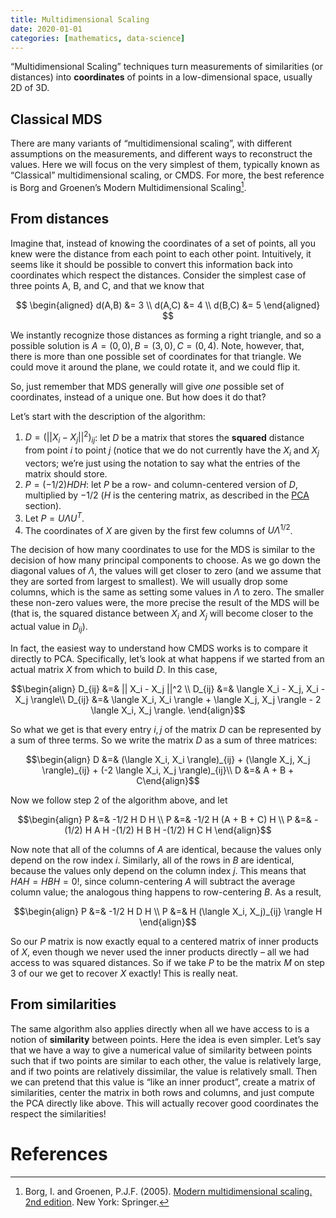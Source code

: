 ```yaml
---
title: Multidimensional Scaling
date: 2020-01-01
categories: [mathematics, data-science]
---
```


"Multidimensional Scaling" techniques turn measurements of similarities (or distances)
into **coordinates** of points in a low-dimensional space, usually 2D of 3D.

## Classical MDS

There are many variants of "multidimensional scaling", with different assumptions on the measurements, and different ways to reconstruct the values. Here we will focus on the very simplest of them, typically known as "Classical" multidimensional scaling, or CMDS. For more, the best reference is Borg and Groenen's Modern Multidimensional Scaling[^1].

## From distances

Imagine that, instead of knowing the coordinates of a set of points,
all you knew were the distance from each point to each other
point. Intuitively, it seems like it should be possible to convert
this information back into coordinates which respect the
distances. Consider the simplest case of three points A, B, and C,
and that we know that

$$ \begin{aligned} d(A,B) &= 3 \\ d(A,C) &= 4 \\ d(B,C) &= 5 \end{aligned} $$

We instantly recognize those distances as forming a right triangle, and so a possible solution
is $A = (0,0), B = (3,0), C = (0, 4)$. Note, however, that, there is more than one possible set of coordinates for that triangle. We could move it around the plane, we could rotate it, and we could flip it. 

So, just remember that MDS generally will give _one_ possible set of coordinates, instead of a unique one. But how does it do that?

Let's start with the description of the algorithm:

1. $D = (||X_i - X_j||^2)_{ij}$: let $D$ be a matrix that stores the **squared** distance
   from point $i$ to point $j$ (notice that we do not currently have
   the $X_i$ and $X_j$ vectors; we're just using the notation to say
   what the entries of the matrix should store.
2. $P = (-1/2) H D H$: let $P$ be a row- and column-centered version of
   $D$, multiplied by $-1/2$ ($H$ is the centering matrix, as
   described in the [PCA](pca.html) section).
3. Let $P = U \Lambda U^T$.
4. The coordinates of $X$ are given by the first few columns of $U \Lambda^{1/2}$.

The decision of how many coordinates to use for the MDS is similar to
the decision of how many principal components to choose. As we go down the diagonal
values of $\Lambda$, the values will get closer to zero (and we assume that they are sorted from largest to smallest). We will usually drop some columns, which is the same as setting some values in $\Lambda$ to zero. The smaller these non-zero values were, the more precise the result of the MDS will be (that is,
the squared distance between $X_i$ and $X_j$ will become closer to the
actual value in $D_{ij}$).

In fact, the easiest way to understand how CMDS works is to compare it
directly to PCA. Specifically, let's look at what happens if we
started from an actual matrix $X$ from which to build $D$. In this
case,

$$\begin{align} D_{ij} &=& || X_i - X_j ||^2 \\ D_{ij} &=& \langle X_i - X_j, X_i - X_j \rangle\\ D_{ij} &=& \langle X_i, X_i \rangle + \langle X_j, X_j \rangle - 2 \langle X_i, X_j \rangle. \end{align}$$

So what we get is that every entry $i, j$ of the matrix $D$ can be represented by a sum of three terms. So we write the matrix $D$ as a sum of three matrices:

$$\begin{align} D &=& (\langle X_i, X_i \rangle)_{ij} + (\langle X_j, X_j \rangle)_{ij} + (-2 \langle X_i, X_j \rangle)_{ij}\\ D &=& A + B + C\end{align}$$

Now we follow step 2 of the algorithm above, and let

$$\begin{align} P &=& -1/2 H D H \\ P &=& -1/2 H (A + B + C) H \\ P &=& -(1/2) H A H -(1/2) H B H -(1/2) H C H \end{align}$$

Now note that all of the columns of $A$ are identical, because the values only depend on the row index $i$. Similarly, all of the rows in $B$ are identical, because the values only depend on the column index $j$. This means that $HAH = HBH = 0$!, since column-centering $A$ will subtract the average column value; the analogous thing happens to row-centering $B$. As a result,

$$\begin{align} P &=& -1/2 H D H \\ P &=& H (\langle X_i, X_j)_{ij} \rangle H \end{align}$$

So our $P$ matrix is now exactly equal to a centered matrix of inner
products of $X$, even though we never used the inner products directly
-- all we had access to was squared distances. So if we take $P$ to be
the matrix $M$ on step 3 of our
<!-- [second PCA algorithm](pca.html#PCA%20%through%20%a%20matrix%20of%20inner%20products), -->
we get to recover $X$ exactly! This is really neat.

## From similarities

The same algorithm also applies directly when all we have access to is a notion of **similarity** between points. Here the idea is even simpler. Let's say that we have a way to give a numerical value of similarity between points such that if two points are similar to each other, the value is relatively large, and if two points are relatively dissimilar, the value is relatively small. Then we can pretend that this value is "like an inner product", create a matrix of similarities, center the matrix in both rows and columns, and just compute the PCA directly like above. This will actually recover good coordinates the respect the similarities!

# References

[^1]: Borg, I. and Groenen, P.J.F. (2005). [Modern multidimensional scaling. 2nd edition](http://people.few.eur.nl/groenen/mmds/). New York: Springer.